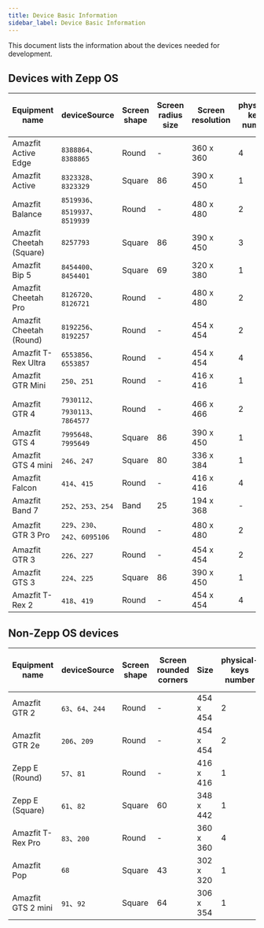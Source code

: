 ```yaml
---
title: Device Basic Information
sidebar_label: Device Basic Information
---
```


This document lists the information about the devices needed for development.

## Devices with Zepp OS

| Equipment name           | deviceSource                    | Screen shape | Screen radius size | Screen resolution | physical-keys number | Watchface preview image resolution | Latest Zepp OS Version |
| ------------------------ | ------------------------------- | ------------ | ------------------ | ----------------- | -------------------- | ---------------------------------- | ---------------------- |
| Amazfit Active Edge      | `8388864`、`8388865`            | Round        | -                  | 360 x 360         | 4                    | 243 x 243                          | 2.1                    |
| Amazfit Active           | `8323328`、`8323329`            | Square       | 86                 | 390 x 450         | 1                    | 266 x 307                          | 2.1                    |
| Amazfit Balance          | `8519936`、`8519937`、`8519939` | Round        | -                  | 480 x 480         | 2                    | 324 x 324                          | 3.0                    |
| Amazfit Cheetah (Square) | `8257793`                       | Square       | 86                 | 390 x 450         | 3                    | 266 x 307                          | 2.1                    |
| Amazfit Bip 5            | `8454400`、`8454401`            | Square       | 69                 | 320 x 380         | 1                    | 200 x 238                          | 2.1                    |
| Amazfit Cheetah Pro      | `8126720`、`8126721`            | Round        | -                  | 480 x 480         | 2                    | 324 x 324                          | 2.1                    |
| Amazfit Cheetah (Round)  | `8192256`、`8192257`            | Round        | -                  | 454 x 454         | 2                    | 306 x 306                          | 2.1                    |
| Amazfit T-Rex Ultra      | `6553856`、`6553857`            | Round        | -                  | 454 x 454         | 4                    | 306 x 306                          | 2.1                    |
| Amazfit GTR Mini         | `250`、`251`                    | Round        | -                  | 416 x 416         | 1                    | 280 x 280                          | 2.0                    |
| Amazfit GTR 4            | `7930112`、`7930113`、`7864577` | Round        | -                  | 466 x 466         | 2                    | 314 x 314                          | 2.1                    |
| Amazfit GTS 4            | `7995648`、`7995649`            | Square       | 86                 | 390 x 450         | 1                    | 266 x 307                          | 2.1                    |
| Amazfit GTS 4 mini       | `246`、`247`                    | Square       | 80                 | 336 x 384         | 1                    | 228 x 260                          | 1.0                    |
| Amazfit Falcon           | `414`、`415`                    | Round        | -                  | 416 x 416         | 4                    | 280 x 280                          | 2.1                    |
| Amazfit Band 7           | `252`、`253`、`254`             | Band         | 25                 | 194 x 368         | -                    | 152 x 288                          | 1.0                    |
| Amazfit GTR 3 Pro        | `229`、`230`、`242`、`6095106`  | Round        | -                  | 480 x 480         | 2                    | 324 x 324                          | 1.0                    |
| Amazfit GTR 3            | `226`、`227`                    | Round        | -                  | 454 x 454         | 2                    | 306 x 306                          | 1.0                    |
| Amazfit GTS 3            | `224`、`225`                    | Square       | 86                 | 390 x 450         | 1                    | 266 x 307                          | 1.0                    |
| Amazfit T-Rex 2          | `418`、`419`                    | Round        | -                  | 454 x 454         | 4                    | 306 x 306                          | 2.1                    |

## Non-Zepp OS devices

| Equipment name     | deviceSource      | Screen shape | Screen rounded corners | Size      | physical-keys number | Watchface preview image resolution |
| ------------------ | ----------------- | ------------ | ---------------------- | --------- | -------------------- | ---------------------------------- |
| Amazfit GTR 2      | `63`、`64`、`244` | Round        | -                      | 454 x 454 | 2                    | 306 x 306                          |
| Amazfit GTR 2e     | `206`、`209`      | Round        | -                      | 454 x 454 | 2                    | 306 x 306                          |
| Zepp E (Round)     | `57`、`81`        | Round        | -                      | 416 x 416 | 1                    | 280 x 280                          |
| Zepp E (Square)    | `61`、`82`        | Square       | 60                     | 348 x 442 | 1                    | 254 x 323                          |
| Amazfit T-Rex Pro  | `83`、`200`       | Round        | -                      | 360 x 360 | 4                    | 220 x 220                          |
| Amazfit Pop        | `68`              | Square       | 43                     | 302 x 320 | 1                    | 202 x 214                          |
| Amazfit GTS 2 mini | `91`、`92`        | Square       | 64                     | 306 x 354 | 1                    | 210 x 242                          |
